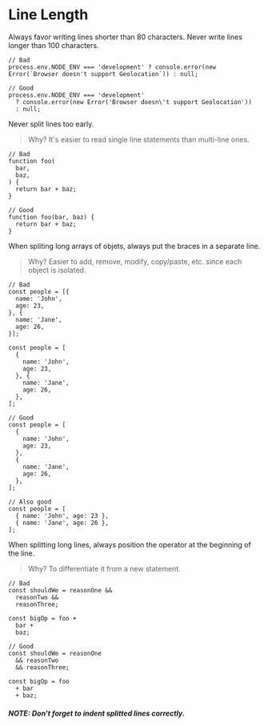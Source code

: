 # Line Length

Always favor writing lines shorter than 80 characters. Never write lines longer than 100 characters.

    // Bad
    process.env.NODE_ENV === 'development' ? console.error(new Error(`Browser doesn't support Geolocation`)) : null;
    
    // Good
    process.env.NODE_ENV === 'development' 
      ? console.error(new Error('Browser doesn\'t support Geolocation')) 
      : null;

Never split lines too early.

> Why? It's easier to read single line statements than multi-line ones.

    // Bad
    function foo(
      bar,
      baz,
    ) {
      return bar + baz;
    }
    
    // Good
    function foo(bar, baz) {
      return bar + baz;
    }

When spliting long arrays of objets, always put the braces in a separate line.

> Why? Easier to add, remove, modify, copy/paste, etc. since each object is isolated.

    // Bad
    const people = [{
      name: 'John',
      age: 23,
    }, {
      name: 'Jane',
      age: 26,
    }];
    
    const people = [
      {
        name: 'John',
        age: 23,
      }, {
        name: 'Jane',
        age: 26,
      },
    ];
    
    // Good
    const people = [
      {
        name: 'John',
        age: 23,
      },
      {
        name: 'Jane',
        age: 26,
      },
    ];
    
    // Also good
    const people = [
      { name: 'John', age: 23 },
      { name: 'Jane', age: 26 },
    ];

When splitting long lines, always position the operator at the beginning of the line.

> Why? To differentiate it from a new statement.

    // Bad
    const shouldWe = reasonOne &&
      reasonTwo &&
      reasonThree;
    
    const bigOp = foo +
      bar +
      baz;
    
    // Good
    const shouldWe = reasonOne
      && reasonTwo
      && reasonThree;
    
    const bigOp = foo
      + bar
      + baz;

##### **NOTE**: Don't forget to indent splitted lines correctly.
